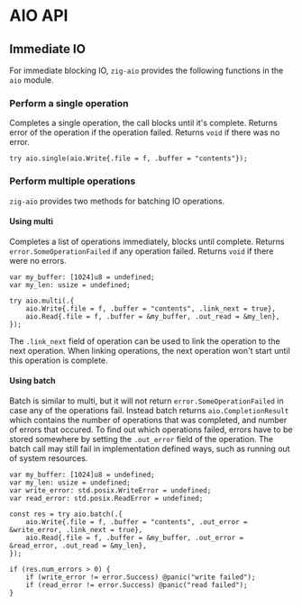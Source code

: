 # AIO API

## Immediate IO

For immediate blocking IO, `zig-aio` provides the following functions in the `aio` module.

### Perform a single operation

Completes a single operation, the call blocks until it's complete.
Returns error of the operation if the operation failed.
Returns `void` if there was no error.

```zig
try aio.single(aio.Write{.file = f, .buffer = "contents"});
```

### Perform multiple operations

`zig-aio` provides two methods for batching IO operations.

#### Using multi

Completes a list of operations immediately, blocks until complete.
Returns `error.SomeOperationFailed` if any operation failed.
Returns `void` if there were no errors.

```zig
var my_buffer: [1024]u8 = undefined;
var my_len: usize = undefined;

try aio.multi(.{
    aio.Write{.file = f, .buffer = "contents", .link_next = true},
    aio.Read{.file = f, .buffer = &my_buffer, .out_read = &my_len},
});
```

The `.link_next` field of operation can be used to link the operation to the next operation.
When linking operations, the next operation won't start until this operation is complete.

#### Using batch

Batch is similar to multi, but it will not return `error.SomeOperationFailed` in case any of the operations fail.
Instead batch returns `aio.CompletionResult` which contains the number of operations that was completed, and number of
errors that occured. To find out which operations failed, errors have to be stored somewhere by setting the `.out_error`
field of the operation. The batch call may still fail in implementation defined ways, such as running out of system resources.

```zig
var my_buffer: [1024]u8 = undefined;
var my_len: usize = undefined;
var write_error: std.posix.WriteError = undefined;
var read_error: std.posix.ReadError = undefined;

const res = try aio.batch(.{
    aio.Write{.file = f, .buffer = "contents", .out_error = &write_error, .link_next = true},
    aio.Read{.file = f, .buffer = &my_buffer, .out_error = &read_error, .out_read = &my_len},
});

if (res.num_errors > 0) {
    if (write_error != error.Success) @panic("write failed");
    if (read_error != error.Success) @panic("read failed");
}
```
